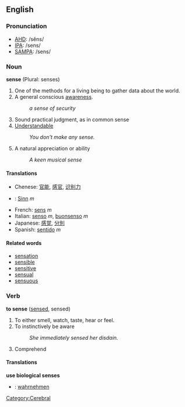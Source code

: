 ==English==
=== Pronunciation ===
*[[w:AHD|AHD]]: /sĕns/
*[[w:IPA|IPA]]: /sens/
*[[w:SAMPA|SAMPA]]: /sens/

=== Noun ===
'''sense''' (Plural: senses)
#One of the methods for a living being to gather data about the world.
#A general conscious [[awareness]].
#:''a sense of security'' 
#Sound practical judgment, as in common sense
#[[Understandable]]
#:''You don't make any sense.''
#A natural appreciation or ability
#:''A keen musical sense''

====Translations====
*Chenese: [[官能]], [[感官]], [[识别力]]
*{{de}}: [[Sinn]] ''m''
*French: [[sens]] ''m''
*Italian: [[senso]] ''m'', [[buonsenso]] ''m''
*Japanese: [[感覚]], [[分別]]
*Spanish: [[sentido]] ''m''

====Related words====
*[[sensation]]
*[[sensible]]
*[[sensitive]]
*[[sensual]]
*[[sensuous]]

=== Verb ===
'''to sense''' ([[sensed]], sensed)
# To either smell, watch, taste, hear or feel.
# To instinctively be aware
#:''She immediately sensed her disdain.''
# Comprehend

====Translations====
'''use biological senses'''
*{{de}}: [[wahrnehmen]]

[[Category:Cerebral]]
